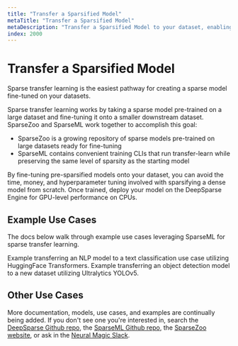 ```yaml
---
title: "Transfer a Sparsified Model"
metaTitle: "Transfer a Sparsified Model"
metaDescription: "Transfer a Sparsified Model to your dataset, enabling performant deep learning deployments with limited training"
index: 2000
---
```


# Transfer a Sparsified Model

Sparse transfer learning is the easiest pathway for creating a sparse model fine-tuned on your datasets.

Sparse transfer learning works by taking a sparse model pre-trained on a large dataset and fine-tuning it onto a smaller downstream dataset.
SparseZoo and SparseML work together to accomplish this goal:
- SparseZoo is a growing repository of sparse models pre-trained on large datasets ready for fine-tuning
- SparseML contains convenient training CLIs that run transfer-learn while preserving the same level of sparsity as the starting model

By fine-tuning pre-sparsified models onto your dataset, you can avoid the time, money, and hyperparameter tuning involved with sparsifying a dense model from scratch.
Once trained, deploy your model on the DeepSparse Engine for GPU-level performance on CPUs.

## Example Use Cases

The docs below walk through example use cases leveraging SparseML for sparse transfer learning.

<LinkCards>
  <LinkCard href="./nlp-text-classification" heading="NLP Text Classification">
    Example transferring an NLP model to a text classification use case utilizing HuggingFace Transformers.
  </LinkCard>

  <LinkCard href="./cv-object-detection" heading="CV Object Detection">
    Example transferring an object detection model to a new dataset utilizing Ultralytics YOLOv5.
  </LinkCard>
</LinkCards>

## Other Use Cases

More documentation, models, use cases, and examples are continually being added.
If you don't see one you're interested in, search the [DeepSparse Github repo](https://github.com/neuralmagic/deepsparse), the [SparseML Github repo](https://github.com/neuralmagic/sparseml), the [SparseZoo website](https://sparsezoo.neuralmagic.com/), or ask in the [Neural Magic Slack](https://join.slack.com/t/discuss-neuralmagic/shared_invite/zt-q1a1cnvo-YBoICSIw3L1dmQpjBeDurQ).
